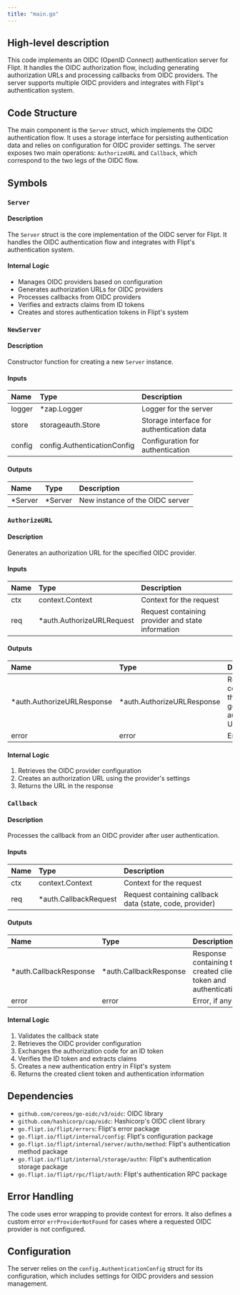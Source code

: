 ```yaml
---
title: "main.go"
---
```


## High-level description
This code implements an OIDC (OpenID Connect) authentication server for Flipt. It handles the OIDC authorization flow, including generating authorization URLs and processing callbacks from OIDC providers. The server supports multiple OIDC providers and integrates with Flipt's authentication system.

## Code Structure
The main component is the `Server` struct, which implements the OIDC authentication flow. It uses a storage interface for persisting authentication data and relies on configuration for OIDC provider settings. The server exposes two main operations: `AuthorizeURL` and `Callback`, which correspond to the two legs of the OIDC flow.

## Symbols

### `Server`
#### Description
The `Server` struct is the core implementation of the OIDC server for Flipt. It handles the OIDC authentication flow and integrates with Flipt's authentication system.

#### Internal Logic
- Manages OIDC providers based on configuration
- Generates authorization URLs for OIDC providers
- Processes callbacks from OIDC providers
- Verifies and extracts claims from ID tokens
- Creates and stores authentication tokens in Flipt's system

### `NewServer`
#### Description
Constructor function for creating a new `Server` instance.

#### Inputs
| Name | Type | Description |
|:-----|:-----|:------------|
| logger | *zap.Logger | Logger for the server |
| store | storageauth.Store | Storage interface for authentication data |
| config | config.AuthenticationConfig | Configuration for authentication |

#### Outputs
| Name | Type | Description |
|:-----|:-----|:------------|
| *Server | *Server | New instance of the OIDC server |

### `AuthorizeURL`
#### Description
Generates an authorization URL for the specified OIDC provider.

#### Inputs
| Name | Type | Description |
|:-----|:-----|:------------|
| ctx | context.Context | Context for the request |
| req | *auth.AuthorizeURLRequest | Request containing provider and state information |

#### Outputs
| Name | Type | Description |
|:-----|:-----|:------------|
| *auth.AuthorizeURLResponse | *auth.AuthorizeURLResponse | Response containing the generated authorization URL |
| error | error | Error, if any |

#### Internal Logic
1. Retrieves the OIDC provider configuration
2. Creates an authorization URL using the provider's settings
3. Returns the URL in the response

### `Callback`
#### Description
Processes the callback from an OIDC provider after user authentication.

#### Inputs
| Name | Type | Description |
|:-----|:-----|:------------|
| ctx | context.Context | Context for the request |
| req | *auth.CallbackRequest | Request containing callback data (state, code, provider) |

#### Outputs
| Name | Type | Description |
|:-----|:-----|:------------|
| *auth.CallbackResponse | *auth.CallbackResponse | Response containing the created client token and authentication |
| error | error | Error, if any |

#### Internal Logic
1. Validates the callback state
2. Retrieves the OIDC provider configuration
3. Exchanges the authorization code for an ID token
4. Verifies the ID token and extracts claims
5. Creates a new authentication entry in Flipt's system
6. Returns the created client token and authentication information

## Dependencies
- `github.com/coreos/go-oidc/v3/oidc`: OIDC library
- `github.com/hashicorp/cap/oidc`: Hashicorp's OIDC client library
- `go.flipt.io/flipt/errors`: Flipt's error package
- `go.flipt.io/flipt/internal/config`: Flipt's configuration package
- `go.flipt.io/flipt/internal/server/authn/method`: Flipt's authentication method package
- `go.flipt.io/flipt/internal/storage/authn`: Flipt's authentication storage package
- `go.flipt.io/flipt/rpc/flipt/auth`: Flipt's authentication RPC package

## Error Handling
The code uses error wrapping to provide context for errors. It also defines a custom error `errProviderNotFound` for cases where a requested OIDC provider is not configured.

## Configuration
The server relies on the `config.AuthenticationConfig` struct for its configuration, which includes settings for OIDC providers and session management.